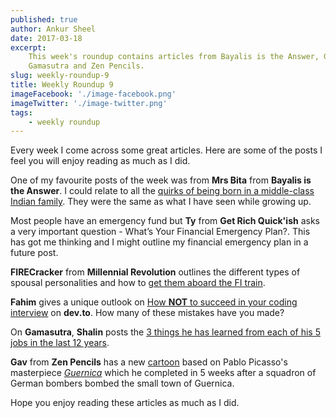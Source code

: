 ```yaml
---
published: true
author: Ankur Sheel
date: 2017-03-18
excerpt:
    This week's roundup contains articles from Bayalis is the Answer, Get Rich Quick'ish, Millennial Revolution, dev.to,
    Gamasutra and Zen Pencils.
slug: weekly-roundup-9
title: Weekly Roundup 9
imageFacebook: './image-facebook.png'
imageTwitter: './image-twitter.png'
tags:
    - weekly roundup
---
```


Every week I come across some great articles. Here are some of the posts I feel you will enjoy reading as much as I did.

One of my favourite posts of the week was from **Mrs Bita** from **Bayalis is the Answer**. I could relate to all the
[quirks of being born in a middle-class Indian family](http://www.bayalisistheanswer.com/indian-quirks/). They were the
same as what I have seen while growing up.

Most people have an emergency fund but **Ty** from **Get Rich Quick'ish** asks a very important question - What’s Your
Financial Emergency Plan?. This has got me thinking and I might outline my financial emergency plan in a future post.

**FIRECracker** from **Millennial Revolution** outlines the different types of spousal personalities and how to
[get them aboard the FI train](http://www.millennial-revolution.com/build/get-spouse-aboard-fi-train/).

**Fahim** gives a unique outlook on
[How **NOT** to succeed in your coding interview](https://dev.to/fahimulhaq/how-not-to-succeed-in-your-45-minute-coding-interview)
on **dev.to**. How many of these mistakes have you made?

On **Gamasutra**, **Shalin** posts the
[3 things he has learned from each of his 5 jobs in the last 12 years](http://www.gamasutra.com/blogs/ShalinShodhan/20170316/293823/3_things_I_learned_from_5_jobs_in_12_years.php).

**Gav** from **Zen Pencils** has a new [cartoon](http://zenpencils.com/comic/picasso/) based on Pablo Picasso's
masterpiece _[Guernica](http://www.pablopicasso.org/guernica.jsp)_ which he completed in 5 weeks after a squadron of
German bombers bombed the small town of Guernica.

Hope you enjoy reading these articles as much as I did.
